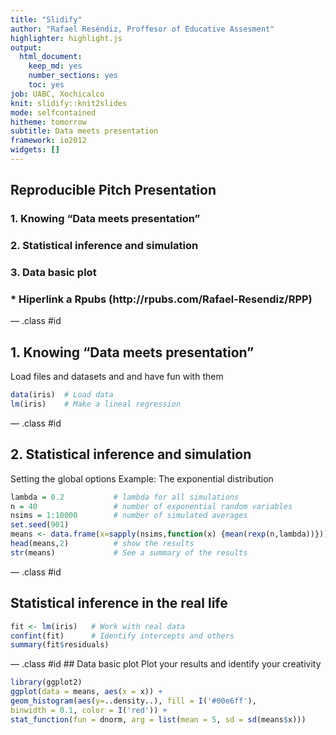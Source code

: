 ```yaml
---
title: "Slidify"
author: "Rafael Reséndiz, Proffesor of Educative Assesment"
highlighter: highlight.js
output:
  html_document:
    keep_md: yes
    number_sections: yes
    toc: yes
job: UABC, Xochicalco
knit: slidify::knit2slides
mode: selfcontained
hitheme: tomorrow
subtitle: Data meets presentation
framework: io2012
widgets: []
---
```


## **Reproducible Pitch Presentation**


### 1. Knowing "Data meets presentation"
### 2. Statistical inference and simulation
### 3. Data basic plot
### *  Hiperlink a Rpubs (http://rpubs.com/Rafael-Resendiz/RPP)


--- .class #id 

## 1. Knowing "Data meets presentation"

Load files and datasets and and have fun with them
```r
data(iris)  # Load data
lm(iris)    # Make a lineal regression
```

--- .class #id 


## 2. Statistical inference and simulation
Setting the global options
Example: The exponential distribution
```r
lambda = 0.2           # lambda for all simulations
n = 40                 # number of exponential random variables
nsims = 1:10000        # number of simulated averages
set.seed(901)
means <- data.frame(x=sapply(nsims,function(x) {mean(rexp(n,lambda))})) # necessary means
head(means,2)          # show the results
str(means)             # See a summary of the results
```

--- .class #id 


## Statistical inference in the real life

```r
fit <- lm(iris)   # Work with real data
confint(fit)      # Identify intercepts and others
summary(fit$residuals)
```

--- .class #id 
## Data basic plot
Plot your results and identify your creativity
```r
library(ggplot2)
ggplot(data = means, aes(x = x)) +
geom_histogram(aes(y=..density..), fill = I('#00e6ff'),
binwidth = 0.1, color = I('red')) +
stat_function(fun = dnorm, arg = list(mean = 5, sd = sd(means$x)))
```
